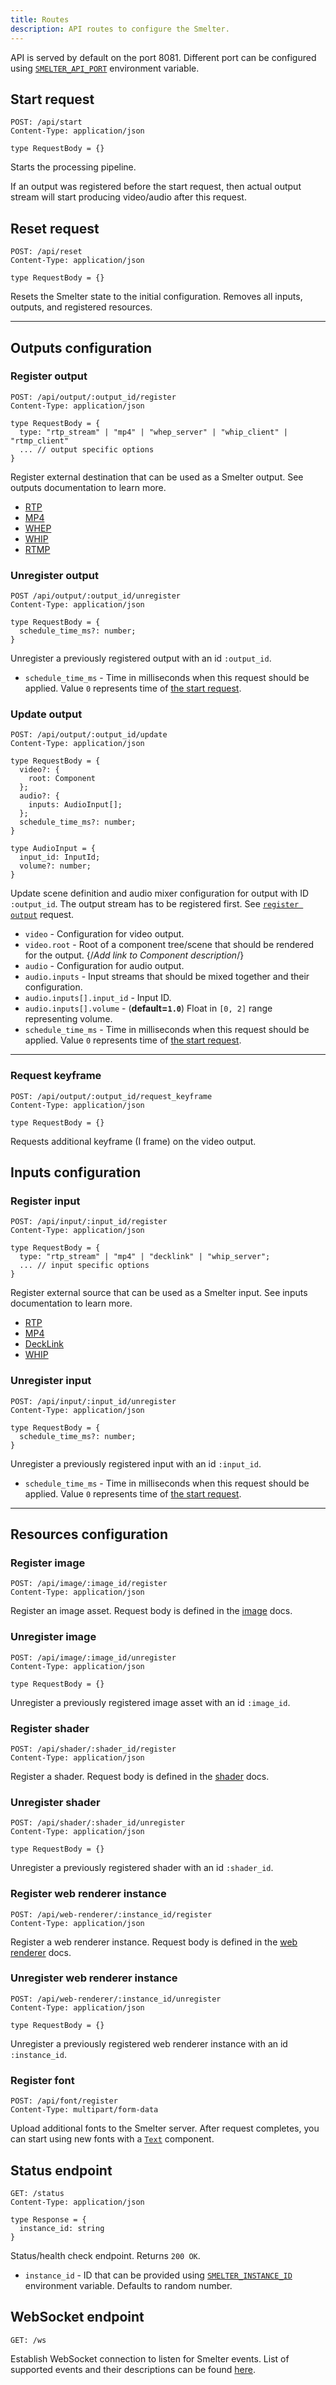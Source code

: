 ```yaml
---
title: Routes
description: API routes to configure the Smelter.
---
```


API is served by default on the port 8081. Different port can be configured using [`SMELTER_API_PORT`](/deployment/configuration#smelter_api_port) environment variable.

## Start request

```http
POST: /api/start
Content-Type: application/json
```

```tsx
type RequestBody = {}
```

Starts the processing pipeline.

If an output was registered before the start request, then actual output stream will start producing
video/audio after this request.

## Reset request

```http
POST: /api/reset
Content-Type: application/json
```

```tsx
type RequestBody = {}
```

Resets the Smelter state to the initial configuration. Removes all inputs, outputs, and registered resources.

***

## Outputs configuration

### Register output

```http
POST: /api/output/:output_id/register
Content-Type: application/json
```

```tsx
type RequestBody = {
  type: "rtp_stream" | "mp4" | "whep_server" | "whip_client" | "rtmp_client"
  ... // output specific options
}
```

Register external destination that can be used as a Smelter output. See outputs documentation to learn more.

- [RTP](/http-api/outputs/rtp)
- [MP4](/http-api/outputs/mp4)
- [WHEP](/http-api/outputs/whep)
- [WHIP](/http-api/outputs/whip)
- [RTMP](/http-api/outputs/rtmp)

### Unregister output

```http
POST /api/output/:output_id/unregister
Content-Type: application/json
```

```tsx
type RequestBody = {
  schedule_time_ms?: number;
}
```

Unregister a previously registered output with an id `:output_id`. 

- `schedule_time_ms` - Time in milliseconds when this request should be applied. Value `0` represents time of [the start request](#start-request).

### Update output

```http
POST: /api/output/:output_id/update
Content-Type: application/json
```

```tsx
type RequestBody = {
  video?: {
    root: Component
  };
  audio?: {
    inputs: AudioInput[];
  };
  schedule_time_ms?: number;
}

type AudioInput = {
  input_id: InputId;
  volume?: number;
}
```

Update scene definition and audio mixer configuration for output with ID `:output_id`. The output stream has to be registered first. See [`register output`](#register-output) request.

- `video` - Configuration for video output. 
- `video.root` - Root of a component tree/scene that should be rendered for the output. {/*Add link to Component description*/}
- `audio` - Configuration for audio output.
- `audio.inputs` - Input streams that should be mixed together and their configuration.
- `audio.inputs[].input_id` - Input ID.
- `audio.inputs[].volume` - (**default=`1.0`**) Float in `[0, 2]` range representing volume.
- `schedule_time_ms` - Time in milliseconds when this request should be applied. Value `0` represents time of [the start request](#start-request).

***

### Request keyframe

```http
POST: /api/output/:output_id/request_keyframe
Content-Type: application/json
```

```tsx
type RequestBody = {}
```

Requests additional keyframe (I frame) on the video output.

## Inputs configuration

### Register input

```http
POST: /api/input/:input_id/register
Content-Type: application/json
```

```tsx
type RequestBody = {
  type: "rtp_stream" | "mp4" | "decklink" | "whip_server";
  ... // input specific options
}
```

Register external source that can be used as a Smelter input. See inputs documentation to learn more.

- [RTP](/http-api/inputs/rtp)
- [MP4](/http-api/inputs/mp4)
- [DeckLink](/http-api/inputs/decklink)
- [WHIP](/http-api/inputs/whip)

### Unregister input

```http
POST: /api/input/:input_id/unregister
Content-Type: application/json
```

```tsx
type RequestBody = {
  schedule_time_ms?: number;
}
```

Unregister a previously registered input with an id `:input_id`. 

- `schedule_time_ms` - Time in milliseconds when this request should be applied. Value `0` represents time of [the start request](#start-request).

***

## Resources configuration

### Register image

```http
POST: /api/image/:image_id/register
Content-Type: application/json
```

Register an image asset. Request body is defined in the [image](/http-api/resources/image) docs.

### Unregister image

```http
POST: /api/image/:image_id/unregister
Content-Type: application/json
```

```tsx
type RequestBody = {}
```

Unregister a previously registered image asset with an id `:image_id`. 

### Register shader

```http
POST: /api/shader/:shader_id/register
Content-Type: application/json
```

Register a shader. Request body is defined in the [shader](/http-api/resources/shader) docs.

### Unregister shader

```http
POST: /api/shader/:shader_id/unregister
Content-Type: application/json
```

```tsx
type RequestBody = {}
```

Unregister a previously registered shader with an id `:shader_id`. 

### Register web renderer instance

```http
POST: /api/web-renderer/:instance_id/register
Content-Type: application/json
```

Register a web renderer instance. Request body is defined in the [web renderer](/http-api/resources/web-renderer) docs.

### Unregister web renderer instance

```http
POST: /api/web-renderer/:instance_id/unregister
Content-Type: application/json
```

```tsx
type RequestBody = {}
```

Unregister a previously registered web renderer instance with an id `:instance_id`. 

### Register font

```http
POST: /api/font/register
Content-Type: multipart/form-data
```

Upload additional fonts to the Smelter server. After request completes, you can 
start using new fonts with a [`Text`](/http-api/components/text) component.

## Status endpoint 

```http
GET: /status
Content-Type: application/json
```

```tsx
type Response = {
  instance_id: string
}
```

Status/health check endpoint. Returns `200 OK`.

- `instance_id` - ID that can be provided using [`SMELTER_INSTANCE_ID`](/deployment/configuration#smelter_instance_id) environment variable. Defaults to random number.

## WebSocket endpoint 

```http
GET: /ws
```

Establish WebSocket connection to listen for Smelter events. List of supported events and their descriptions can be found [here](/http-api/events).


